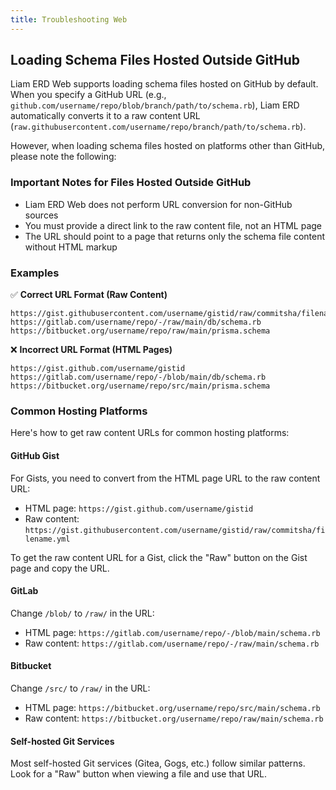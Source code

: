 ```yaml
---
title: Troubleshooting Web
---
```


## Loading Schema Files Hosted Outside GitHub

Liam ERD Web supports loading schema files hosted on GitHub by default. When you specify a GitHub URL (e.g., `github.com/username/repo/blob/branch/path/to/schema.rb`), Liam ERD automatically converts it to a raw content URL (`raw.githubusercontent.com/username/repo/branch/path/to/schema.rb`).

However, when loading schema files hosted on platforms other than GitHub, please note the following:

### Important Notes for Files Hosted Outside GitHub

- Liam ERD Web does not perform URL conversion for non-GitHub sources
- You must provide a direct link to the raw content file, not an HTML page
- The URL should point to a page that returns only the schema file content without HTML markup

### Examples

✅ **Correct URL Format (Raw Content)**
```
https://gist.githubusercontent.com/username/gistid/raw/commitsha/filename.yml
https://gitlab.com/username/repo/-/raw/main/db/schema.rb
https://bitbucket.org/username/repo/raw/main/prisma.schema
```

❌ **Incorrect URL Format (HTML Pages)**
```
https://gist.github.com/username/gistid
https://gitlab.com/username/repo/-/blob/main/db/schema.rb
https://bitbucket.org/username/repo/src/main/prisma.schema
```

### Common Hosting Platforms

Here's how to get raw content URLs for common hosting platforms:

#### GitHub Gist
For Gists, you need to convert from the HTML page URL to the raw content URL:
- HTML page: `https://gist.github.com/username/gistid`
- Raw content: `https://gist.githubusercontent.com/username/gistid/raw/commitsha/filename.yml`

To get the raw content URL for a Gist, click the "Raw" button on the Gist page and copy the URL.

#### GitLab
Change `/blob/` to `/raw/` in the URL:
- HTML page: `https://gitlab.com/username/repo/-/blob/main/schema.rb`
- Raw content: `https://gitlab.com/username/repo/-/raw/main/schema.rb`

#### Bitbucket
Change `/src/` to `/raw/` in the URL:
- HTML page: `https://bitbucket.org/username/repo/src/main/schema.rb`
- Raw content: `https://bitbucket.org/username/repo/raw/main/schema.rb`

#### Self-hosted Git Services
Most self-hosted Git services (Gitea, Gogs, etc.) follow similar patterns. Look for a "Raw" button when viewing a file and use that URL.
